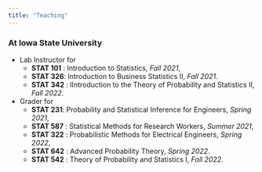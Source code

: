 ```yaml
---
title: "Teaching"
---
```


### At Iowa State University
* Lab Instructor for 
  + **STAT 101** : Introduction to Statistics, *Fall 2021*, 
  + **STAT 326**: Introduction to Business Statistics II, *Fall 2021*.
  + **STAT 342** : IIntroduction to the Theory of Probability and Statistics II, *Fall 2022*.
* Grader for 
  + **STAT 231**: Probability and Statistical Inference for Engineers, *Spring 2021*, 
  + **STAT 587** : Statistical Methods for Research Workers, *Summer 2021*, 
  + **STAT 322** : Probabilistic Methods for Electrical Engineers, *Spring 2022*, 
  + **STAT 642** : Advanced Probability Theory, *Spring 2022*.
  + **STAT 542** : Theory of Probability and Statistics I, *Fall 2022*.